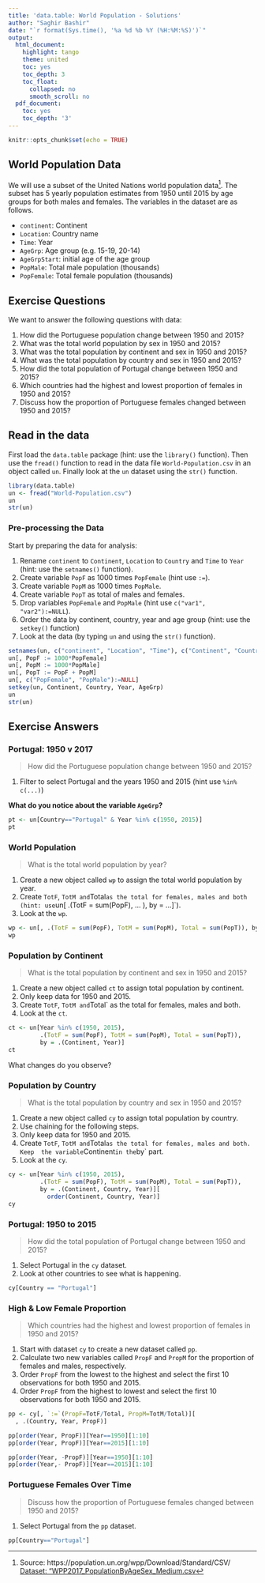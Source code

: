 ```yaml
---
title: 'data.table: World Population - Solutions'
author: "Saghir Bashir"
date: "`r format(Sys.time(), '%a %d %b %Y (%H:%M:%S)')`"
output:
  html_document:
    highlight: tango
    theme: united
    toc: yes
    toc_depth: 3
    toc_float:
      collapsed: no
      smooth_scroll: no
  pdf_document:
    toc: yes
    toc_depth: '3'
---
```


```r
knitr::opts_chunk$set(echo = TRUE)
```

## World Population Data

We will use a subset of the United Nations world population data[^UNdata]. 
The subset has 5 yearly population estimates from 1950 until 2015 by age groups for
both males and females. The variables in the dataset are as follows.

- `continent`: Continent
- `Location`: Country name
- `Time`: Year
- `AgeGrp`: Age group (e.g. 15-19, 20-14)
- `AgeGrpStart`: initial age of the age group
- `PopMale`: Total male population (thousands)
- `PopFemale`: Total female population (thousands)

## Exercise Questions

We want to answer the following questions with data:

1. How did the Portuguese population change between 1950 and 2015?
2. What was the total world population by sex in 1950 and 2015?
3. What was the total population by continent and sex in 1950 and 2015?
4. What was the total population by country and sex in 1950 and 2015?
5. How did the total population of Portugal change between 1950 and 2015?
6. Which countries had the highest and lowest proportion of females in 1950 
and 2015?
7. Discuss how the proportion of Portuguese females changed between 1950 and 2015?


## Read in the data

First load the `data.table` package (hint: use the `library()` function). Then
use the `fread()` function to read in the data file `World-Population.csv` in an
object called `un`. Finally look at the `un` dataset using the `str()` function.

```r
library(data.table)
un <- fread("World-Population.csv")
un
str(un)
```

### Pre-processing the Data

Start by preparing the data for analysis:

1. Rename `continent` to `Continent`, `Location` to `Country` and `Time` 
to `Year` (hint: use the `setnames()` function). 
2. Create variable `PopF` as 1000 times `PopFemale` (hint use `:=`). 
3. Create variable `PopM` as 1000 times `PopMale`. 
4. Create variable `PopT` as total of males and females.
5. Drop variables `PopFemale` and `PopMale` (hint use `c("var1", "var2"):=NULL`).
6. Order the data by continent, country, year and age group (hint: use the `setkey()` function)
7. Look at the data (by typing `un` and using the `str()` function).

```r
setnames(un, c("continent", "Location", "Time"), c("Continent", "Country", "Year"))
un[, PopF := 1000*PopFemale]
un[, PopM := 1000*PopMale]
un[, PopT := PopF + PopM]
un[, c("PopFemale", "PopMale"):=NULL]
setkey(un, Continent, Country, Year, AgeGrp)
un
str(un)
```


## Exercise Answers

### Portugal: 1950 v 2017

> How did the Portuguese population change between 1950 and 2015?

1. Filter to select Portugal and the years 1950 and 2015 (hint use `%in% c(...)`)

**What do you notice about the variable `AgeGrp`?**

```r
pt <- un[Country=="Portugal" & Year %in% c(1950, 2015)]
pt
```

### World Population

> What is the total world population by year?

1. Create a new object called `wp` to assign the total world population by year. 
2. Create `TotF`, `TotM and `Total` as the total for females, males and both (hint:
use `un[  .(TotF = sum(PopF), ... ), by = ...]`).
3. Look at the `wp`.

```r
wp <- un[, .(TotF = sum(PopF), TotM = sum(PopM), Total = sum(PopT)), by = Year]
wp
```


### Population by Continent

> What is the total population by continent and sex in 1950 and 2015?

1. Create a new object called `ct` to assign total population by continent. 
2. Only keep data for 1950 and 2015.
3. Create `TotF`, `TotM and `Total` as the total for females, males and both.
4. Look at the `ct`.


```r
ct <- un[Year %in% c(1950, 2015),
         .(TotF = sum(PopF), TotM = sum(PopM), Total = sum(PopT)), 
         by = .(Continent, Year)]
ct
```

What changes do you observe?

### Population by Country

> What is the total population by country and sex in 1950 and 2015?

1. Create a new object called `cy` to assign total population by country. 
2. Use chaining for the following steps.
3. Only keep data for 1950 and 2015.
4. Create `TotF`, `TotM and `Total` as the total for females, males and both. Keep 
the variable `Continent` in the `by` part.
5. Look at the `cy`.

```r
cy <- un[Year %in% c(1950, 2015),
         .(TotF = sum(PopF), TotM = sum(PopM), Total = sum(PopT)), 
         by = .(Continent, Country, Year)][
           order(Continent, Country, Year)]
cy
```


### Portugal: 1950 to 2015

> How did the total population of Portugal change between 1950 and 2015?

1. Select Portugal in the `cy` dataset.
2. Look at other countries to see what is happening.

```r
cy[Country == "Portugal"]
```


### High & Low Female Proportion

> Which countries had the highest and lowest proportion of females in 1950 
and 2015?

1. Start with dataset `cy` to create a new dataset called `pp`.
2. Calculate two new variables called `PropF` and `PropM` for the proportion of females and males, respectively.
3. Order `PropF` from the lowest to the highest and select the first 10 observations
for both 1950 and 2015.
4. Order `PropF` from the highest to lowest and select the first 10 observations
for both 1950 and 2015.



```r
pp <- cy[, `:=`(PropF=TotF/Total, PropM=TotM/Total)][
  , .(Country, Year, PropF)]

pp[order(Year, PropF)][Year==1950][1:10]
pp[order(Year, PropF)][Year==2015][1:10]

pp[order(Year, -PropF)][Year==1950][1:10]
pp[order(Year,- PropF)][Year==2015][1:10]
```


### Portuguese Females Over Time

> Discuss how the proportion of Portuguese females changed between 1950 and 2015?

1. Select Portugal from the `pp` dataset.

```r
pp[Country=="Portugal"]
```

[^UNdata]: Source: https://population.un.org/wpp/Download/Standard/CSV/
[Dataset: "WPP2017_PopulationByAgeSex_Medium.csv](https://population.un.org/wpp/DVD/Files/1_Indicators%20(Standard)/CSV_FILES/WPP2017_TotalPopulationBySex.csv)
